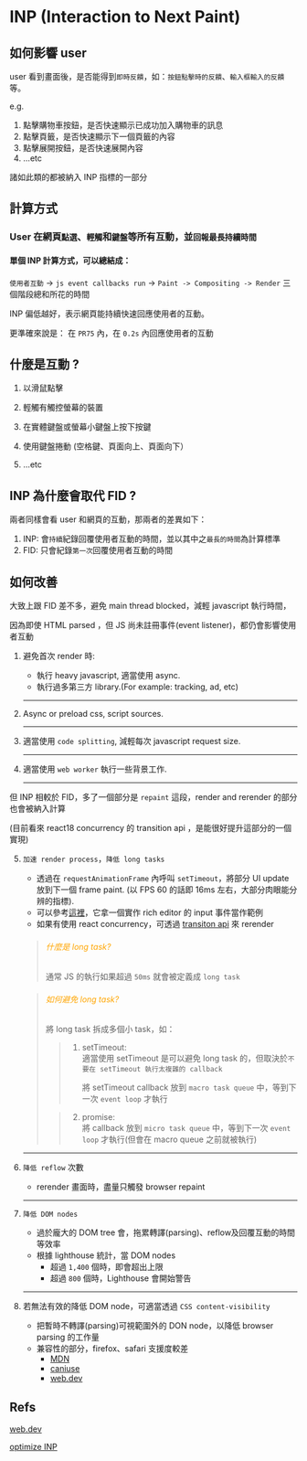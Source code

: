# INP (Interaction to Next Paint)

## 如何影響 user

user 看到畫面後，是否能得到`即時反饋`，如：`按鈕點擊時的反饋`、`輸入框輸入的反饋`等。

e.g.
  1. 點擊購物車按鈕，是否快速顯示已成功加入購物車的訊息
  2. 點擊頁籤，是否快速顯示下一個頁籤的內容
  3. 點擊展開按鈕，是否快速展開內容
  4. ...etc

諸如此類的都被納入 INP 指標的一部分

## 計算方式

### User 在網頁`點選`、`輕觸`和`鍵盤`等所有互動，並`回報最長持續時間`

#### 單個 INP 計算方式，可以總結成：
  `使用者互動` -> `js event callbacks run` -> `Paint -> Compositing -> Render` 三個階段總和所花的時間

  INP 偏低越好，表示網頁能持續快速回應使用者的互動。

  更準確來說是： 在 `PR75` 內，在 `0.2s` 內回應使用者的互動

## 什麼是互動 ?
  1. 以滑鼠點擊

  2. 輕觸有觸控螢幕的裝置

  3. 在實體鍵盤或螢幕小鍵盤上按下按鍵

  4. 使用鍵盤捲動 (空格鍵、頁面向上、頁面向下）

  5. ...etc

## INP 為什麼會取代 FID ?

  兩者同樣會看 user 和網頁的互動，那兩者的差異如下：
  
  1. INP: 會`持續`紀錄回覆使用者互動的時間，並以其中之`最長的時間`為計算標準
  2. FID: 只會紀錄`第一次`回覆使用者互動的時間


## 如何改善

大致上跟 FID 差不多，避免 main thread blocked，減輕 javascript 執行時間，

因為即使 HTML parsed ，但 JS 尚未註冊事件(event listener)，都仍會影響使用者互動

1. 避免首次 render 時:
    * 執行 heavy javascript, 適當使用 async.
    * 執行過多第三方 library.(For example: tracking, ad, etc)

    ---

2. Async or preload css, script sources.

    ---

3. 適當使用 `code splitting`, 減輕每次 javascript request size.

    ---

4. 適當使用 `web worker` 執行一些背景工作.

    ---

但 INP 相較於 FID，多了一個部分是 `repaint` 這段，render and rerender 的部分也會被納入計算

(目前看來 react18 concurrency 的 transition api ，是能很好提升這部分的一個實現)

5. `加速 render process`，`降低 long tasks`
    - 透過在 `requestAnimationFrame` 內呼叫 `setTimeout`，將部分 UI update 放到下一個 frame paint. (以 FPS 60 的話即 16ms 左右，大部分肉眼能分辨的指標).
    - 可以參考[這裡](https://web.dev/articles/optimize-inp#yield_to_allow_rendering_work_to_occur_sooner)，它拿一個實作 rich editor 的 input 事件當作範例
    - 如果有使用 react concurrency，可透過 [transiton api](https://react.dev/reference/react/useTransition) 來 rerender

    > ###### <font color='orange'>什麼是 long task?</font>
    > 通常 JS 的執行如果超過 `50ms` 就會被定義成 `long task`
    >

    > ###### <font color='orange'>如何避免 long task?</font>
    > 
    > 將 long task 拆成多個小 task，如：
    >
    >> 1. setTimeout:<br/>
    >>    適當使用 setTimeout 是可以避免 long task 的，但取決於`不要在 setTimeout 執行太複雜的 callback`
    >>
    >>    將 setTimeout callback 放到 `macro task queue` 中，等到下一次 `event loop` 才執行
    >
    >> 2. promise:<br/>
    >>    將 callback 放到 `micro task queue` 中，等到下一次 `event loop` 才執行(但會在 macro queue 之前就被執行)

    ---

6. `降低 reflow` 次數
    - rerender 畫面時，盡量只觸發 browser repaint

    ---

7. `降低 DOM nodes`
    - 過於龐大的 DOM tree 會，拖累轉譯(parsing)、reflow及回覆互動的時間等效率
    - 根據 lighthouse 統計，當 DOM nodes 
      - 超過 `1,400` 個時，即會超出上限
      - 超過 `800` 個時，Lighthouse 會開始警告

    ---

8. 若無法有效的降低 DOM node，可適當透過 `CSS content-visibility`
    - 把暫時不轉譯(parsing)可視範圍外的 DON node，以降低 browser parsing 的工作量
    - 兼容性的部分，firefox、safari 支援度較差
      - [MDN](https://developer.mozilla.org/en-US/docs/Web/CSS/content-visibility#browser_compatibility)
      - [caniuse](https://caniuse.com/?search=content-visibility)
      - [web.dev](https://web.dev/articles/content-visibility)

## Refs

[web.dev](https://web.dev/articles/inp)

[optimize INP](https://web.dev/articles/optimize-inp)

